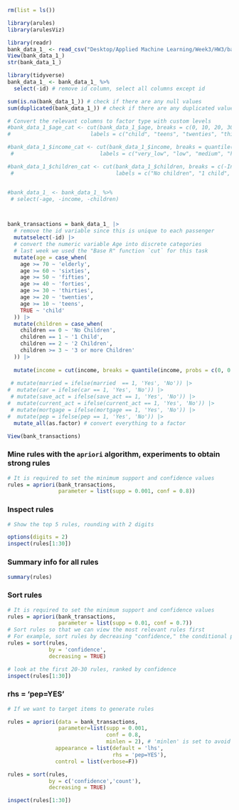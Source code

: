 ```r
rm(list = ls())

```

```r
library(arules)
library(arulesViz)
```



```r
library(readr)
bank_data_1_ <- read_csv("Desktop/Applied Machine Learning/Week3/HW3/bank-data(1).csv")
View(bank_data_1_)
str(bank_data_1_)
```


```r
library(tidyverse)
bank_data_1_ <- bank_data_1_ %>% 
  select(-id) # remove id column, select all columns except id
```


```r
sum(is.na(bank_data_1_)) # check if there are any null values
sum(duplicated(bank_data_1_)) # check if there are any duplicated values
```



```r
# Convert the relevant columns to factor type with custom levels
#bank_data_1_$age_cat <- cut(bank_data_1_$age, breaks = c(0, 10, 20, 30, 40, 50, 60, 70),
#                         labels = c("child", "teens", "twenties", "thirties", "fourties", "fifties", "sixties"))

#bank_data_1_$income_cat <- cut(bank_data_1_$income, breaks = quantile(bank_data_1_$income, probs = seq(0, 1, 0.2)),
 #                           labels = c("very_low", "low", "medium", "high", "very_high"))

#bank_data_1_$children_cat <- cut(bank_data_1_$children, breaks = c(-Inf, 0, 1, 2, 3), 
 #                                labels = c("No children", "1 child", "2 children", "3 children"))


#bank_data_1_ <- bank_data_1_ %>% 
 # select(-age, -income, -children)



bank_transactions = bank_data_1_ |> 
  # remove the id variable since this is unique to each passenger
  mutatselect(-id) |> 
  # convert the numeric variable Age into discrete categories
  # last week we used the "Base R" function `cut` for this task
  mutate(age = case_when(
    age >= 70 ~ 'elderly',
    age >= 60 ~ 'sixties',
    age >= 50 ~ 'fifties',
    age >= 40 ~ 'forties',
    age >= 30 ~ 'thirties',
    age >= 20 ~ 'twenties',
    age >= 10 ~ 'teens',
    TRUE ~ 'child'
  )) |> 
  mutate(children = case_when(
    children == 0 ~ 'No Children',
    children == 1 ~ '1 Child',
    children == 2 ~ '2 Children',
    children >= 3 ~ '3 or more Children'
  )) |> 
  
  mutate(income = cut(income, breaks = quantile(income, probs = c(0, 0.2, 0.4, 0.6, 0.8, 1)), labels = c("very_low", "low", "medium", "high", "very_high"))) |>
  
 # mutate(married = ifelse(married  == 1, 'Yes', 'No')) |> 
#  mutate(car = ifelse(car == 1, 'Yes', 'No')) |> 
 # mutate(save_act = ifelse(save_act == 1, 'Yes', 'No')) |> 
#  mutate(current_act = ifelse(current_act == 1, 'Yes', 'No')) |> 
 # mutate(mortgage = ifelse(mortgage == 1, 'Yes', 'No')) |> 
#  mutate(pep = ifelse(pep == 1, 'Yes', 'No')) |>
  mutate_all(as.factor) # convert everything to a factor

View(bank_transactions)

```

###  Mine rules with the `apriori` algorithm, experiments to obtain strong rules

```r
# It is required to set the minimum support and confidence values
rules = apriori(bank_transactions,
                parameter = list(supp = 0.001, conf = 0.8))
```

### Inspect rules
```r
# Show the top 5 rules, rounding with 2 digits

options(digits = 2)
inspect(rules[1:30])
```

### Summary info for all rules
```r
summary(rules)
```

### Sort rules
```r
# It is required to set the minimum support and confidence values
rules = apriori(bank_transactions,
                parameter = list(supp = 0.01, conf = 0.7))
# Sort rules so that we can view the most relevant rules first
# For example, sort rules by decreasing "confidence," the conditional probability of the RHS given the LHS
rules = sort(rules,
             by = 'confidence', 
             decreasing = TRUE)

# look at the first 20-30 rules, ranked by confidence
inspect(rules[1:30])
```
### rhs = 'pep=YES'

```r
# If we want to target items to generate rules

rules = apriori(data = bank_transactions,
                parameter=list(supp = 0.001,
                               conf = 0.8,
                               minlen = 2), # 'minlen' is set to avoid empty left hand side items
               appearance = list(default = 'lhs',
                                 rhs = 'pep=YES'),
               control = list(verbose=F))

rules = sort(rules,
             by = c('confidence','count'),
             decreasing = TRUE)

inspect(rules[1:30])
```


